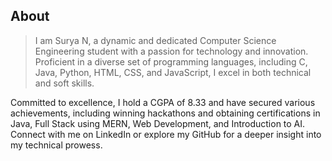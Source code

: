## About

> I am Surya N, a dynamic and dedicated Computer Science Engineering student with a passion for technology and innovation. Proficient in a diverse set of programming languages, including C, Java, Python, HTML, CSS, and JavaScript, I excel in both technical and soft skills.

Committed to excellence, I hold a CGPA of 8.33 and have secured various achievements, including winning hackathons and obtaining certifications in Java, Full Stack using MERN, Web Development, and Introduction to AI. Connect with me on LinkedIn or explore my GitHub for a deeper insight into my technical prowess.